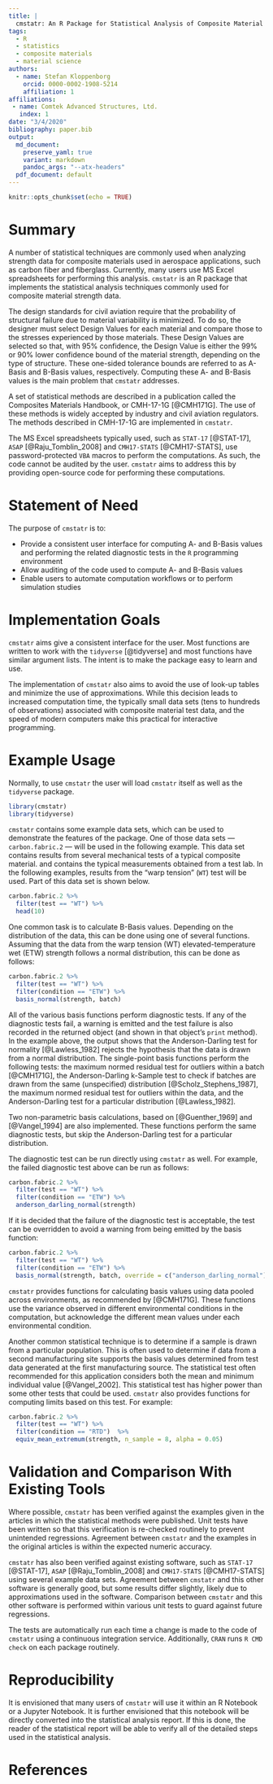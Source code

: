 ```yaml
---
title: |
  cmstatr: An R Package for Statistical Analysis of Composite Material Data
tags:
  - R
  - statistics
  - composite materials
  - material science
authors:
  - name: Stefan Kloppenborg
    orcid: 0000-0002-1908-5214
    affiliation: 1
affiliations:
 - name: Comtek Advanced Structures, Ltd.
   index: 1
date: "3/4/2020"
bibliography: paper.bib
output:
  md_document:
    preserve_yaml: true
    variant: markdown
    pandoc_args: "--atx-headers"
  pdf_document: default
---
```


```r
knitr::opts_chunk$set(echo = TRUE)
```

# Summary
A number of statistical techniques are commonly used when analyzing
strength data for composite materials used in aerospace applications,
such as carbon fiber and fiberglass.
Currently, many users use MS Excel spreadsheets for performing this
analysis. `cmstatr` is an R package that implements the statistical
analysis techniques commonly used for composite material strength data.

The design standards for civil aviation require that the probability
of structural failure due to material variability is minimized. To do
so, the designer must select Design Values for each material and compare
those to the stresses experienced by those materials. These Design
Values are selected so that, with $95\%$ confidence, the Design Value
is either the $99\%$ or $90\%$ lower confidence bound of the material strength,
depending on the type of structure. These one-sided tolerance bounds
are referred to as A-Basis and B-Basis values, respectively. Computing
these A- and B-Basis values is the main problem that `cmstatr` addresses.

A set of statistical methods are described in a publication called
the Composites Materials Handbook, or CMH-17-1G [@CMH171G].
The use of these methods is widely accepted by industry and civil
aviation regulators. The methods described in CMH-17-1G are implemented
in `cmstatr`.

The MS Excel spreadsheets typically used, such as `STAT-17` [@STAT-17],
`ASAP` [@Raju_Tomblin_2008] and
`CMH17-STATS` [@CMH17-STATS], use password-protected `VBA` macros to
perform the
computations. As such, the code cannot be audited by the user. `cmstatr`
aims to address this by providing open-source code for performing
these computations.

# Statement of Need
The purpose of `cmstatr` is to:

- Provide a consistent user interface for computing A- and B-Basis
  values and performing the related diagnostic tests in the `R`
  programming environment
- Allow auditing of the code used to compute A- and B-Basis values
- Enable users to automate computation workflows or to perform
  simulation studies


# Implementation Goals
`cmstatr` aims give a consistent interface for the user. Most functions
are written to work with the `tidyverse` [@tidyverse] and most functions
have similar argument lists. The intent is to make the package easy to
learn and use.

The implementation of `cmstatr` also aims to avoid the use of look-up tables
and minimize the use of approximations. While this decision leads to
increased computation time, the typically small data sets (tens to hundreds
of observations) associated with composite material test data, and the
speed of modern computers make this practical for interactive programming.

# Example Usage
Normally, to use `cmstatr` the user will load `cmstatr` itself as well as
the `tidyverse` package.

```r
library(cmstatr)
library(tidyverse)
```

`cmstatr` contains some example data sets, which can be used to demonstrate
the features of the package. One of those data sets --- `carbon.fabric.2` ---
will be used in the following example. This data set contains results from
several mechanical tests of a typical composite material. and contains the
typical measurements obtained from a test lab. In the following
examples, results from the "warp tension" (`WT`) test will be used. Part of
this data set is shown below.

```r
carbon.fabric.2 %>%
  filter(test == "WT") %>%
  head(10)
```

One common task is to calculate B-Basis values. Depending on the distribution
of the data, this can be done using one of several functions. Assuming that
the data from the warp tension (WT) elevated-temperature wet (ETW) strength follows
a normal distribution, this can be done as follows:

```r
carbon.fabric.2 %>%
  filter(test == "WT") %>%
  filter(condition == "ETW") %>%
  basis_normal(strength, batch)
```

All of the various basis functions perform diagnostic tests. If any
of the diagnostic tests fail, a warning is emitted and the test failure
is also recorded in the returned object (and shown in that object's
`print` method). In the example above, the output shows that the
Anderson-Darling test for normality [@Lawless_1982] rejects the hypothesis
that the data is drawn from a normal distribution. The
single-point basis functions perform the following tests:
the maximum normed residual test for outliers within a batch [@CMH171G],
the Anderson-Darling k-Sample test to check if batches are drawn from
the same (unspecified) distribution [@Scholz_Stephens_1987], 
the maximum normed residual test for outliers within the data, and the
Anderson-Darling test for a particular distribution [@Lawless_1982].

Two non-parametric basis calculations, based on [@Guenther_1969] and
[@Vangel_1994] are also implemented. These functions perform the same
diagnostic tests, but skip the Anderson-Darling test for a particular
distribution.

The diagnostic test can be run directly using `cmstatr` as well.
For example, the failed diagnostic test above can be run as follows:

```r
carbon.fabric.2 %>%
  filter(test == "WT") %>%
  filter(condition == "ETW") %>%
  anderson_darling_normal(strength)
```

If it is decided that the failure of the diagnostic test is acceptable,
the test can be overridden to avoid a warning from being emitted by
the basis function:

```r
carbon.fabric.2 %>%
  filter(test == "WT") %>%
  filter(condition == "ETW") %>%
  basis_normal(strength, batch, override = c("anderson_darling_normal"))
```

`cmstatr` provides functions for calculating basis values using
data pooled across environments, as recommended by [@CMH171G]. These
functions use the variance observed in different environmental conditions
in the computation, but acknowledge the different mean values under each
environmental condition.

Another common statistical technique is to determine if a sample is drawn
from a particular population. This is often used to determine if data from
a second manufacturing site supports the basis values determined from test
data generated at the first manufacturing source. The statistical test
often recommended for this application considers both the mean and minimum
individual value [@Vangel_2002]. This statistical test has higher power than
some other tests that could be used. `cmstatr` also provides functions for
computing limits based on this test. For example:

```r
carbon.fabric.2 %>%
  filter(test == "WT") %>%
  filter(condition == "RTD")  %>%
  equiv_mean_extremum(strength, n_sample = 8, alpha = 0.05)
```

# Validation and Comparison With Existing Tools
Where possible, `cmstatr` has been verified against the examples given
in the articles in which the statistical methods were published. Unit
tests have been written so that this verification is re-checked routinely
to prevent unintended regressions. Agreement between `cmstatr` and the
examples in the original articles is within the expected numeric accuracy.

`cmstatr` has also been verified against existing software, such as
`STAT-17` [@STAT-17], `ASAP` [@Raju_Tomblin_2008] and
`CMH17-STATS` [@CMH17-STATS] using several example data sets.
Agreement between `cmstatr` and this other software is generally good,
but some results differ slightly, likely due to approximations used
in the software.
Comparison between `cmstatr` and this other software is performed
within various unit tests to guard against future regressions.

The tests are automatically run each time a change is made to the code
of `cmstatr` using a continuous integration service. Additionally,
`CRAN` runs `R CMD check` on each package routinely.


# Reproducibility
It is envisioned that many users of `cmstatr` will use it within an 
R Notebook or a Jupyter Notebook. It is further envisioned that this notebook
will be directly converted into the statistical analysis report. If this is
done, the reader of the statistical report will be able to verify all of the
detailed steps used in the statistical analysis.


# References
